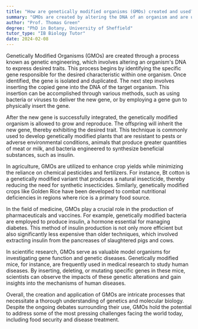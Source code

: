 ```yaml
---
title: "How are genetically modified organisms (GMOs) created and used?"
summary: "GMOs are created by altering the DNA of an organism and are used in agriculture, medicine, and research."
author: "Prof. Thomas Green"
degree: "PhD in Botany, University of Sheffield"
tutor_type: "IB Biology Tutor"
date: 2024-02-08
---
```


Genetically Modified Organisms (GMOs) are created through a process known as genetic engineering, which involves altering an organism's DNA to express desired traits. This process begins by identifying the specific gene responsible for the desired characteristic within one organism. Once identified, the gene is isolated and duplicated. The next step involves inserting the copied gene into the DNA of the target organism. This insertion can be accomplished through various methods, such as using bacteria or viruses to deliver the new gene, or by employing a gene gun to physically insert the gene.

After the new gene is successfully integrated, the genetically modified organism is allowed to grow and reproduce. The offspring will inherit the new gene, thereby exhibiting the desired trait. This technique is commonly used to develop genetically modified plants that are resistant to pests or adverse environmental conditions, animals that produce greater quantities of meat or milk, and bacteria engineered to synthesize beneficial substances, such as insulin.

In agriculture, GMOs are utilized to enhance crop yields while minimizing the reliance on chemical pesticides and fertilizers. For instance, Bt cotton is a genetically modified variant that produces a natural insecticide, thereby reducing the need for synthetic insecticides. Similarly, genetically modified crops like Golden Rice have been developed to combat nutritional deficiencies in regions where rice is a primary food source.

In the field of medicine, GMOs play a crucial role in the production of pharmaceuticals and vaccines. For example, genetically modified bacteria are employed to produce insulin, a hormone essential for managing diabetes. This method of insulin production is not only more efficient but also significantly less expensive than older techniques, which involved extracting insulin from the pancreases of slaughtered pigs and cows.

In scientific research, GMOs serve as valuable model organisms for investigating gene function and genetic diseases. Genetically modified mice, for instance, are frequently used in medical research to study human diseases. By inserting, deleting, or mutating specific genes in these mice, scientists can observe the impacts of these genetic alterations and gain insights into the mechanisms of human diseases.

Overall, the creation and application of GMOs are intricate processes that necessitate a thorough understanding of genetics and molecular biology. Despite the ongoing debates surrounding their use, GMOs hold the potential to address some of the most pressing challenges facing the world today, including food security and disease treatment.
    